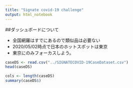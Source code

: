 ```yaml
---
title: "Signate covid-19 challenge"
output: html_notebook
---
```


##ダッシュボードについて

- 全国網羅はすでにあるので類似品は必要ない
- 2020/05/02時点で日本のホットスポットは東京
- 東京にのみフォーカスしよう。






```r

caseDS <- read.csv("../SIGNATECOVID-19CaseDataset.csv")
head(caseDS)

```


```r

cols <- length(caseDS)
summary(caseDS$)

```


